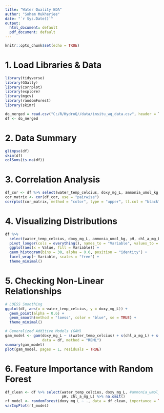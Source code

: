 ```yaml
---
title: "Water Quality EDA"
author: "Soham Mukherjee"
date: "`r Sys.Date()`"
output:
  html_document: default
  pdf_document: default
---
```


```r
knitr::opts_chunk$set(echo = TRUE)
```

# **1. Load Libraries & Data**
```r
library(tidyverse)
library(GGally)
library(corrplot)
library(explore)
library(mgcv)
library(randomForest)
library(skimr)

do_merged = read.csv("C:/R/HydroQ//data/insitu_wq_data.csv", header = T)
df <- do_merged
```

# **2. Data Summary**
```r
glimpse(df)
skim(df)
colSums(is.na(df))
```

# **3. Correlation Analysis**
```r
df_cor <- df %>% select(water_temp_celcius, doxy_mg_L, ammonia_umol_kg, pH, chl_a_mg_L) #%>% na.omit()
cor_matrix <- cor(df_cor, use = "pairwise")
corrplot(cor_matrix, method = "color", type = "upper", tl.col = "black", tl.cex = 0.8, addCoef.col = "black")
```

# **4. Visualizing Distributions**
```r
df %>%
  select(water_temp_celcius, doxy_mg_L, ammonia_umol_kg, pH, chl_a_mg_L) %>%
  pivot_longer(cols = everything(), names_to = "Variable", values_to = "Value") %>%
  ggplot(aes(x = Value, fill = Variable)) +
  geom_histogram(bins = 30, alpha = 0.6, position = "identity") +
  facet_wrap(~ Variable, scales = "free") +
  theme_minimal()
```

# **5. Checking Non-Linear Relationships**
```r
# LOESS Smoothing
ggplot(df, aes(x = water_temp_celcius, y = doxy_mg_L)) +
  geom_point(alpha = 0.6) +
  geom_smooth(method = "loess", color = "blue", se = TRUE) +
  theme_minimal()
```

```r
# Generalized Additive Models (GAM)
gam_model <- gam(doxy_mg_L ~ s(water_temp_celcius) + s(chl_a_mg_L) + s(pH),
                 data = df, method = "REML")
summary(gam_model)
plot(gam_model, pages = 1, residuals = TRUE)
```

# **6. Feature Importance with Random Forest**
```r
df_clean <- df %>% select(water_temp_celcius, doxy_mg_L, #ammonia_umol_kg, 
                          pH, chl_a_mg_L) %>% na.omit()
rf_model <- randomForest(doxy_mg_L ~ ., data = df_clean, importance = TRUE)
varImpPlot(rf_model)
```